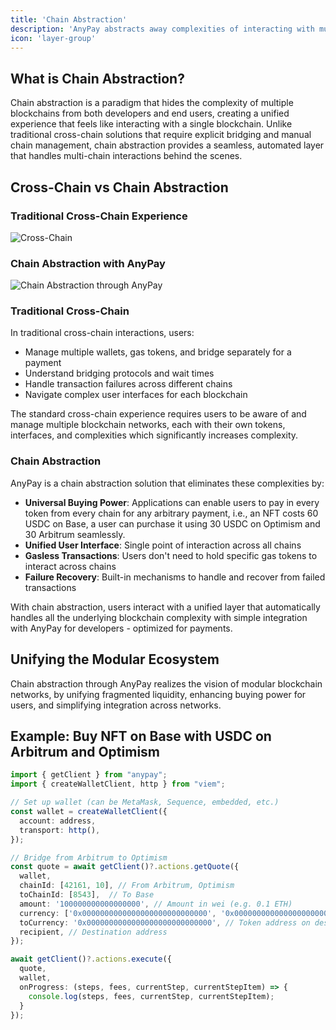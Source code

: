 ```yaml
---
title: 'Chain Abstraction'
description: 'AnyPay abstracts away complexities of interacting with multiple blockchain networks as well as unified user liquidity for enhanced buying power.'
icon: 'layer-group'
---
```


## What is Chain Abstraction?

Chain abstraction is a paradigm that hides the complexity of multiple blockchains from both developers and end users, creating a unified experience that feels like interacting with a single blockchain. Unlike traditional cross-chain solutions that require explicit bridging and manual chain management, chain abstraction provides a seamless, automated layer that handles multi-chain interactions behind the scenes.

## Cross-Chain vs Chain Abstraction

<div style={{display: 'flex', gap: '20px', margin: '20px 0'}}>
  <div style={{flex: 1}}>
    <h3>Traditional Cross-Chain Experience</h3>
    <img src="/images/standard-cross-experience.png" alt="Cross-Chain" style={{width: '100%', borderRadius: '8px'}} />
  </div>
  <div style={{flex: 1}}>
    <h3>Chain Abstraction with AnyPay</h3>
    <img src="/images/chain-abstraction.png" alt="Chain Abstraction through AnyPay" style={{width: '100%', borderRadius: '8px'}} />
  </div>
</div>

### Traditional Cross-Chain

In traditional cross-chain interactions, users:

- Manage multiple wallets, gas tokens, and bridge separately for a payment
- Understand bridging protocols and wait times
- Handle transaction failures across different chains
- Navigate complex user interfaces for each blockchain

The standard cross-chain experience requires users to be aware of and manage multiple blockchain networks, each with their own tokens, interfaces, and complexities which significantly increases complexity.

### Chain Abstraction

AnyPay is a chain abstraction solution that eliminates these complexities by:

- **Universal Buying Power**: Applications can enable users to pay in every token from every chain for any arbitrary payment, i.e., an NFT costs 60 USDC on Base, a user can purchase it using 30 USDC on Optimism and 30 Arbitrum seamlessly.
- **Unified User Interface**: Single point of interaction across all chains
- **Gasless Transactions**: Users don't need to hold specific gas tokens to interact across chains
- **Failure Recovery**: Built-in mechanisms to handle and recover from failed transactions

With chain abstraction, users interact with a unified layer that automatically handles all the underlying blockchain complexity with simple integration with AnyPay for developers - optimized for payments.


## Unifying the Modular Ecosystem

Chain abstraction through AnyPay realizes the vision of modular blockchain networks, by unifying fragmented liquidity, enhancing buying power for users, and simplifying integration across networks.

## Example: Buy NFT on Base with USDC on Arbitrum and Optimism

```ts
import { getClient } from "anypay";
import { createWalletClient, http } from "viem";

// Set up wallet (can be MetaMask, Sequence, embedded, etc.)
const wallet = createWalletClient({
  account: address,
  transport: http(),
});

// Bridge from Arbitrum to Optimism
const quote = await getClient()?.actions.getQuote({
  wallet,
  chainId: [42161, 10], // From Arbitrum, Optimism
  toChainId: [8543],  // To Base
  amount: '100000000000000000', // Amount in wei (e.g. 0.1 ETH)
  currency: ['0x0000000000000000000000000000', '0x0000000000000000000000000001'], // USDC token addresses on origin chains
  toCurrency: '0x0000000000000000000000000000', // Token address on destination
  recipient, // Destination address
});

await getClient()?.actions.execute({
  quote,
  wallet,
  onProgress: (steps, fees, currentStep, currentStepItem) => {
    console.log(steps, fees, currentStep, currentStepItem);
  }
});
```
